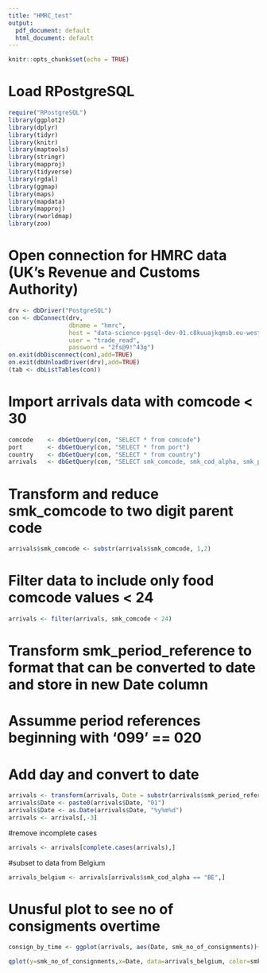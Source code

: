 ```yaml
---
title: "HMRC_test"
output:
  pdf_document: default
  html_document: default
---
```


```r
knitr::opts_chunk$set(echo = TRUE)
```

# Load RPostgreSQL
```r
require("RPostgreSQL")
library(ggplot2)
library(dplyr)
library(tidyr)
library(knitr)
library(maptools)
library(stringr)
library(mapproj)
library(tidyverse)
library(rgdal)
library(ggmap)
library(maps)
library(mapdata)
library(mapproj)
library(rworldmap)
library(zoo)
```

# Open connection for HMRC data (UK's Revenue and Customs Authority)
```r
drv <- dbDriver("PostgreSQL")
con <- dbConnect(drv,
                 dbname = "hmrc",
                 host = "data-science-pgsql-dev-01.c8kuuajkqmsb.eu-west-2.rds.amazonaws.com",
                 user = "trade_read",
                 password = "2fs@9!^43g")
on.exit(dbDisconnect(con),add=TRUE)
on.exit(dbUnloadDriver(drv),add=TRUE)
(tab <- dbListTables(con))
```

# Import arrivals data with comcode < 30 
```r
comcode    <- dbGetQuery(con, "SELECT * from comcode")
port       <- dbGetQuery(con, "SELECT * from port")
country    <- dbGetQuery(con, "SELECT * from country")
arrivals   <- dbGetQuery(con, "SELECT smk_comcode, smk_cod_alpha, smk_period_reference, smk_nett_mass, smk_no_of_consignments, smk_stat_value FROM arrivals WHERE smk_comcode ~ '^[0-2]'")
```

# Transform and reduce smk_comcode to two digit parent code 
```r
arrivals$smk_comcode <- substr(arrivals$smk_comcode, 1,2)
```

# Filter data to include only food comcode values < 24
```r
arrivals <- filter(arrivals, smk_comcode < 24)
```

# Transform smk_period_reference to format that can be converted to date and store in new Date column
# Assumme period references beginning with '099' == 020
# Add day and convert to date
```r
arrivals <- transform(arrivals, Date = substr(arrivals$smk_period_reference, 4,7))
arrivals$Date <- paste0(arrivals$Date, "01")
arrivals$Date <- as.Date(arrivals$Date, "%y%m%d")
arrivals <- arrivals[,-3]
```

#remove incomplete cases
```r
arrivals <- arrivals[complete.cases(arrivals),]
```

#subset to data from Belgium
```r
arrivals_belgium <- arrivals[arrivals$smk_cod_alpha == "BE",]
```


# Unusful plot to see no of consigments overtime
```r
consign_by_time <- ggplot(arrivals, aes(Date, smk_no_of_consignments))+geom_point()
```


```r
qplot(y=smk_no_of_consignments,x=Date, data=arrivals_belgium, color=smk_comcode)
```


